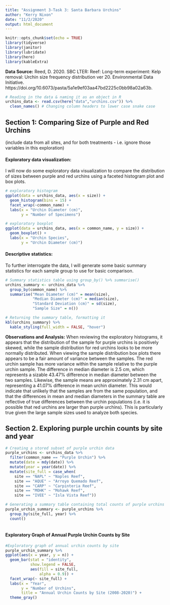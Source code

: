 ```yaml
---
title: "Assignment 3-Task 3: Santa Barbara Urchins"
author: "Kerry Nixon"
date: "11/2/2020"
output: html_document
---
```


```r
knitr::opts_chunk$set(echo = TRUE)
library(tidyverse)
library(janitor)
library(lubridate)
library(here)
library(kableExtra)
```


**Data Source:** Reed, D. 2020. SBC LTER: Reef: Long-term experiment: Kelp removal: Urchin size frequency distribution ver 20. Environmental Data Initiative. https://doi.org/10.6073/pasta/5a1e9ef03aa47bd2225c0bb98a02a63b.

```r

# Reading in the data & naming it as an object in R
urchins_data <- read.csv(here("data","urchins.csv")) %>% 
  clean_names() # Changing column headers to lower case snake case

```

## Section 1: Comparing Size of Purple and Red Urchins 
(include data from all sites, and for both treatments - i.e. ignore those variables in this exploration)

#### Exploratory data visualization: 

I will now do some exploratory data visualization to compare the distribution of sizes between purple and red urchins using a faceted histogram plot and box plots. 


```r

# exploratory histogram
ggplot(data = urchins_data, aes(x = size)) +
  geom_histogram(bins = 15) +
  facet_wrap(~common_name) +
  labs(x = "Urchin Diameter (cm)",
       y = "Number of Specimens")
```


```r

# exploratory boxplot
ggplot(data = urchins_data, aes(x = common_name, y = size)) +
  geom_boxplot() +
  labs(x = "Urchin Species",
       y = "Urchin Diameter (cm)")

```


#### Descriptive statistics: 

To further interrogate the data, I will generate some basic summary statistics for each sample group to use for basic comparison.


```r

# Summary statistics table using group_by() %>% summarise()
urchins_summary <- urchins_data %>% 
  group_by(common_name) %>% 
  summarise("Mean Diameter (cm)" = mean(size),
            "Median Diameter (cm)" = median(size),
            "Standard Deviation (cm)" = sd(size), 
            "Sample Size" = n())

# Returning the summary table, formatting it 
kbl(urchins_summary) %>% 
  kable_styling(full_width = FALSE, "hover")

```


**Observations and Analysis:** When reviewing the exploratory histograms, it appears that the distribution of the sample for purple urchins is positively skewed, while the sample distribution for red urchins looks to be more normally distributed. When viewing the sample distribution box plots there appears to be a fair amount of variance between the samples. The red urchin sample has more variance within the sample relative to the purple urchin sample. The difference in median diameter is  2.5 cm, which represents a sizable 43.47% difference in median diameter between the two samples. Likewise, the sample means are approximately 2.31 cm apart, representing a 41.07% difference in mean urchin diameter. This would indicate that unlikely that the samples are from the same population, and that the differences in mean and median diameters in the summary table are reflective of true differences between the urchin populations (i.e. it is possible that red urchins are larger than purple urchins). This is particularly true given the large sample sizes used to analyze both species. 

## Section 2. Exploring purple urchin counts by site and year


```r

# Creating a stored subset of purple urchin data
purple_urchins <- urchins_data %>% 
  filter(common_name == "Purple Urchin") %>% 
  mutate(date = mdy(date)) %>% 
  mutate(year = year(date)) %>% 
  mutate(site_full = case_when(
    site == "NAPL" ~ "Naples Reef", 
    site == "AQUE" ~ "Arroyo Quemado Reef", 
    site == "CARP" ~ "Carpinteria Reef", 
    site == "MOHK" ~ "Mohawk Reef", 
    site == "IVEE" ~ "Isla Vista Reef"))

# Generating a summary table containing total counts of purple urchins observed by site and year
purple_urchin_summary <- purple_urchins %>% 
  group_by(site_full, year) %>% 
  count()
  
```


#### Exploratory Graph of Annual Purple Urchin Counts by Site

```r

#Exploratory graph of annual urchin counts by site
purple_urchin_summary %>%
ggplot(aes(x = year, y = n)) +
  geom_bar(stat = "identity",
           show.legend = FALSE,
           aes(fill = site_full,
               alpha = 0.9)) +
  facet_wrap(~ site_full) +
  labs(x = "Year",
       y = "Number of Urchins",
       title = "Annual Urchin Counts by Site (2008-2020)") +
  theme_gray()

```

